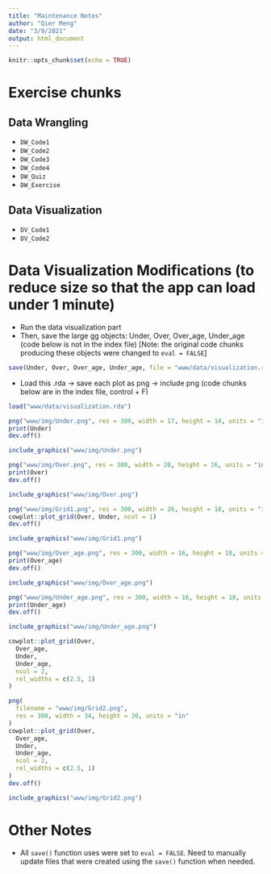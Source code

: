 ```yaml
---
title: "Maintenance Notes"
author: "Qier Meng"
date: "3/9/2021"
output: html_document
---
```


```r
knitr::opts_chunk$set(echo = TRUE)
```

# Exercise chunks
## Data Wrangling
* `DW_Code1`
* `DW_Code2`
* `DW_Code3`
* `DW_Code4`
* `DW_Quiz`
* `DW_Exercise`

## Data Visualization
* `DV_Code1`
* `DV_Code2`

# Data Visualization Modifications (to reduce size so that the app can load under 1 minute)

* Run the data visualization part
* Then, save the large gg objects: Under, Over, Over_age, Under_age (code below is not in the index file) [Note: the original code chunks producing these objects were changed to `eval = FALSE`]
```r
save(Under, Over, Over_age, Under_age, file = "www/data/visualization.rda")
```
* Load this .rda $\rightarrow$ save each plot as png $\rightarrow$ include png (code chunks below are in the index file, control + F)
```r
load("www/data/visualization.rda")
```

```r
png("www/img/Under.png", res = 300, width = 17, height = 14, units = "in")
print(Under)
dev.off()

include_graphics("www/img/Under.png")
```

```r
png("www/img/Over.png", res = 300, width = 20, height = 16, units = "in")
print(Over)
dev.off()

include_graphics("www/img/Over.png")
```

```r
png("www/img/Grid1.png", res = 300, width = 26, height = 18, units = "in")
cowplot::plot_grid(Over, Under, ncol = 1)
dev.off()

include_graphics("www/img/Grid1.png")
```

```r
png("www/img/Over_age.png", res = 300, width = 16, height = 18, units = "in")
print(Over_age)
dev.off()

include_graphics("www/img/Over_age.png")
```

```r
png("www/img/Under_age.png", res = 300, width = 16, height = 18, units = "in")
print(Under_age)
dev.off()

include_graphics("www/img/Under_age.png")
```

```r
cowplot::plot_grid(Over,
  Over_age,
  Under,
  Under_age,
  ncol = 2,
  rel_widths = c(2.5, 1)
)

png(
  filename = "www/img/Grid2.png",
  res = 300, width = 34, height = 30, units = "in"
)
cowplot::plot_grid(Over,
  Over_age,
  Under,
  Under_age,
  ncol = 2,
  rel_widths = c(2.5, 1)
)
dev.off()

include_graphics("www/img/Grid2.png")
```

# Other Notes

* All `save()` function uses were set to `eval = FALSE`. Need to manually update files that were created using the `save()` function when needed.
